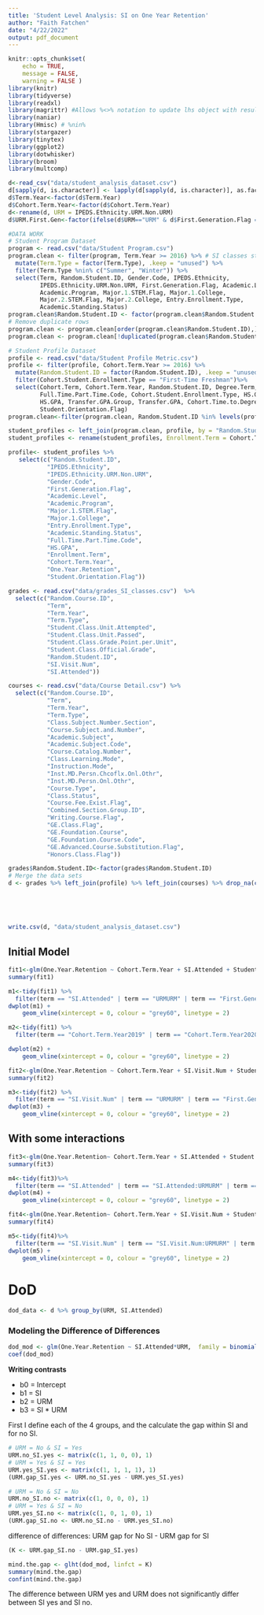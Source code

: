 ```yaml
---
title: 'Student Level Analysis: SI on One Year Retention'
author: "Faith Fatchen"
date: "4/22/2022"
output: pdf_document
---
```


```r
knitr::opts_chunk$set(
	echo = TRUE,
	message = FALSE,
	warning = FALSE )
library(knitr)
library(tidyverse)
library(readxl)
library(magrittr) #Allows %<>% notation to update lhs object with resulting value
library(naniar)
library(Hmisc) # %nin%
library(stargazer)
library(tinytex)
library(ggplot2)
library(dotwhisker)
library(broom)
library(multcomp)

d<-read_csv("data/student_analysis_dataset.csv")
d[sapply(d, is.character)] <- lapply(d[sapply(d, is.character)], as.factor)
d$Term.Year<-factor(d$Term.Year)
d$Cohort.Term.Year<-factor(d$Cohort.Term.Year)
d<-rename(d, URM = IPEDS.Ethnicity.URM.Non.URM)
d$URM.First.Gen<-factor(ifelse(d$URM=="URM" & d$First.Generation.Flag == "Y", 1, 0 )) #new var, student who is urm and first gen


```


```r
#DATA WORK
# Student Program Dataset
program <- read.csv("data/Student Program.csv")
program.clean <- filter(program, Term.Year >= 2016) %>% # SI classes start in 2016
  mutate(Term.Type = factor(Term.Type), .keep = "unused") %>%
  filter(Term.Type %nin% c("Summer", "Winter")) %>%
  select(Term, Random.Student.ID, Gender.Code, IPEDS.Ethnicity,
         IPEDS.Ethnicity.URM.Non.URM, First.Generation.Flag, Academic.Level,
         Academic.Program, Major.1.STEM.Flag, Major.1.College,
         Major.2.STEM.Flag, Major.2.College, Entry.Enrollment.Type,
         Academic.Standing.Status)
program.clean$Random.Student.ID <- factor(program.clean$Random.Student.ID)
# Remove duplicate rows
program.clean <- program.clean[order(program.clean$Random.Student.ID),]
program.clean <- program.clean[!duplicated(program.clean$Random.Student.ID),]

# Student Profile Dataset
profile <- read.csv("data/Student Profile Metric.csv")
profile <- filter(profile, Cohort.Term.Year >= 2016) %>%
  mutate(Random.Student.ID = factor(Random.Student.ID), .keep = "unused") %>%
  filter(Cohort.Student.Enrollment.Type == "First-Time Freshman")%>%
  select(Cohort.Term, Cohort.Term.Year, Random.Student.ID, Degree.Term,
         Full.Time.Part.Time.Code, Cohort.Student.Enrollment.Type, HS.GPA.Group,
         HS.GPA, Transfer.GPA.Group, Transfer.GPA, Cohort.Time.to.Degree.Year,One.Year.Retention,
         Student.Orientation.Flag)
program.clean<-filter(program.clean, Random.Student.ID %in% levels(profile$Random.Student.ID))

student_profiles <- left_join(program.clean, profile, by = "Random.Student.ID")
student_profiles <- rename(student_profiles, Enrollment.Term = Cohort.Term)

profile<- student_profiles %>% 
   select(c("Random.Student.ID",
           "IPEDS.Ethnicity",
           "IPEDS.Ethnicity.URM.Non.URM",
           "Gender.Code",
           "First.Generation.Flag",
           "Academic.Level",
           "Academic.Program",
           "Major.1.STEM.Flag",
           "Major.1.College",
           "Entry.Enrollment.Type",
           "Academic.Standing.Status",
           "Full.Time.Part.Time.Code",
           "HS.GPA",
           "Enrollment.Term",
           "Cohort.Term.Year",
           "One.Year.Retention",
           "Student.Orientation.Flag"))

grades <- read.csv("data/grades_SI_classes.csv")  %>%
  select(c("Random.Course.ID",
           "Term",
           "Term.Year",
           "Term.Type",
           "Student.Class.Unit.Attempted",
           "Student.Class.Unit.Passed",
           "Student.Class.Grade.Point.per.Unit",
           "Student.Class.Official.Grade",
           "Random.Student.ID",
           "SI.Visit.Num",
           "SI.Attended"))

courses <- read.csv("data/Course Detail.csv") %>%
  select(c("Random.Course.ID",
           "Term",
           "Term.Year",
           "Term.Type",
           "Class.Subject.Number.Section",
           "Course.Subject.and.Number",
           "Academic.Subject",
           "Academic.Subject.Code",
           "Course.Catalog.Number",
           "Class.Learning.Mode",
           "Instruction.Mode",
           "Inst.MD.Persn.Chcoflx.Onl.Othr",
           "Inst.MD.Persn.Onl.Othr",
           "Course.Type",
           "Class.Status",
           "Course.Fee.Exist.Flag",
           "Combined.Section.Group.ID",
           "Writing.Course.Flag",
           "GE.Class.Flag",
           "GE.Foundation.Course",
           "GE.Foundation.Course.Code",
           "GE.Advanced.Course.Substitution.Flag",
           "Honors.Class.Flag"))

grades$Random.Student.ID<-factor(grades$Random.Student.ID)
# Merge the data sets
d <- grades %>% left_join(profile) %>% left_join(courses) %>% drop_na(c(HS.GPA, 
                                                                            Student.Orientation.Flag,
                                                                            Major.1.STEM.Flag,
                                                                            Full.Time.Part.Time.Code,
                                                                            Academic.Program))
                                                                     
write.csv(d, "data/student_analysis_dataset.csv")
```


## Initial Model

```r
fit1<-glm(One.Year.Retention ~ Cohort.Term.Year + SI.Attended + Student.Class.Unit.Attempted + Student.Class.Unit.Passed +  URM + Gender.Code + First.Generation.Flag + Academic.Level + Major.1.STEM.Flag + Academic.Standing.Status + HS.GPA + Inst.MD.Persn.Onl.Othr + Course.Fee.Exist.Flag + GE.Class.Flag, family = binomial(link = "logit"), data = d)
summary(fit1)
```

```r
m1<-tidy(fit1) %>%
  filter(term == "SI.Attended" | term == "URMURM" | term == "First.Generation.FlagY" | term == "HS.GPA" | term == "Inst.MD.Persn.Onl.OthrOnline")
dwplot(m1) +
    geom_vline(xintercept = 0, colour = "grey60", linetype = 2)
```

```r
m2<-tidy(fit1) %>%
  filter(term == "Cohort.Term.Year2019" | term == "Cohort.Term.Year2020" | term ==  "Cohort.Term.Year2021")

dwplot(m2) +
    geom_vline(xintercept = 0, colour = "grey60", linetype = 2)

```

```r
fit2<-glm(One.Year.Retention ~ Cohort.Term.Year + SI.Visit.Num + Student.Class.Unit.Attempted + Student.Class.Unit.Passed +  URM + Gender.Code + First.Generation.Flag + Academic.Level + Major.1.STEM.Flag + Academic.Standing.Status + HS.GPA + Inst.MD.Persn.Onl.Othr + Course.Fee.Exist.Flag + GE.Class.Flag, family = binomial(link = "logit"), data = d)
summary(fit2)
```

```r
m3<-tidy(fit2) %>%
  filter(term == "SI.Visit.Num" | term == "URMURM" | term == "First.Generation.FlagY" | term == "HS.GPA" | term == "Inst.MD.Persn.Onl.OthrOnline")
dwplot(m3) +
    geom_vline(xintercept = 0, colour = "grey60", linetype = 2)
```


## With some interactions

```r
fit3<-glm(One.Year.Retention~ Cohort.Term.Year + SI.Attended + Student.Class.Unit.Attempted + Student.Class.Unit.Passed +  URM + Gender.Code + First.Generation.Flag + Academic.Level + Major.1.STEM.Flag + Academic.Standing.Status + HS.GPA + Inst.MD.Persn.Onl.Othr + Course.Fee.Exist.Flag + GE.Class.Flag + SI.Attended:URM +SI.Attended:First.Generation.Flag, family = binomial(link = "logit"), data = d)
summary(fit3)
```

```r
m4<-tidy(fit3)%>%
  filter(term == "SI.Attended" | term == "SI.Attended:URMURM" | term == "SI.Attended:First.Generation.FlagY")
dwplot(m4) +
    geom_vline(xintercept = 0, colour = "grey60", linetype = 2)
```


```r
fit4<-glm(One.Year.Retention~ Cohort.Term.Year + SI.Visit.Num + Student.Class.Unit.Attempted + Student.Class.Unit.Passed +  URM + Gender.Code + First.Generation.Flag + Academic.Level + Major.1.STEM.Flag + Academic.Standing.Status + HS.GPA + Inst.MD.Persn.Onl.Othr + Course.Fee.Exist.Flag + GE.Class.Flag + SI.Visit.Num:URM +SI.Visit.Num:First.Generation.Flag, family = binomial(link = "logit"), data = d)
summary(fit4)
```



```r
m5<-tidy(fit4)%>%
  filter(term == "SI.Visit.Num" | term == "SI.Visit.Num:URMURM" | term == "SI.Visit.Num:First.Generation.FlagY")
dwplot(m5) +
    geom_vline(xintercept = 0, colour = "grey60", linetype = 2)
```

# DoD

```r
dod_data <- d %>% group_by(URM, SI.Attended)

```

### Modeling the Difference of Differences

```r
dod_mod <- glm(One.Year.Retention ~ SI.Attended*URM,  family = binomial(link = "logit"), data=dod_data)
coef(dod_mod)

```

**Writing contrasts**

* b0 = Intercept
* b1 = SI
* b2 = URM
* b3 = SI * URM

First I define each of the 4 groups, and the calculate the gap within SI and for no SI. 

```r
# URM = No & SI = Yes
URM.no_SI.yes <- matrix(c(1, 1, 0, 0), 1)
# URM = Yes & SI = Yes
URM.yes_SI.yes <- matrix(c(1, 1, 1, 1), 1)
(URM.gap_SI.yes <- URM.no_SI.yes - URM.yes_SI.yes)

# URM = No & SI = No
URM.no_SI.no <- matrix(c(1, 0, 0, 0), 1)
# URM = Yes & SI = No
URM.yes_SI.no <- matrix(c(1, 0, 1, 0), 1)
(URM.gap_SI.no <- URM.no_SI.no - URM.yes_SI.no)
```

difference of differences: URM gap for No SI - URM gap for SI
```r
(K <- URM.gap_SI.no - URM.gap_SI.yes)

mind.the.gap <- glht(dod_mod, linfct = K)
summary(mind.the.gap)
confint(mind.the.gap)
```

The difference between URM yes and URM does not significantly differ between SI yes and SI no.












